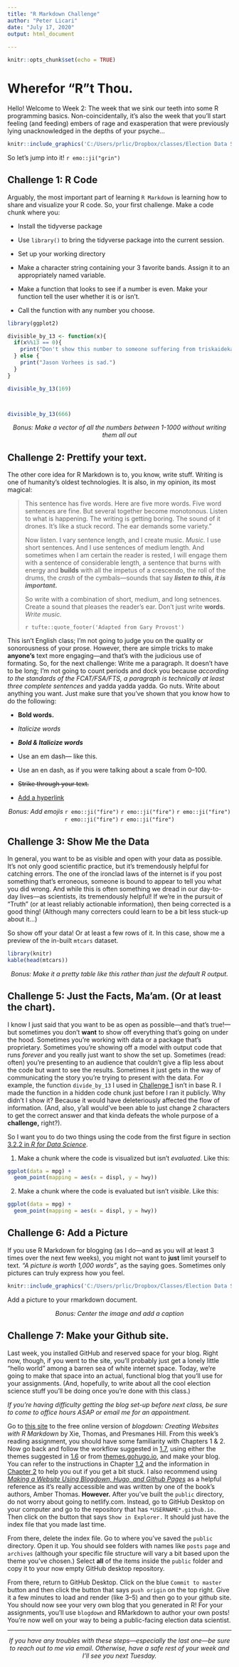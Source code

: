```yaml
---
title: "R Markdown Challenge"
author: "Peter Licari"
date: "July 17, 2020"
output: html_document
 
---
```


```r
knitr::opts_chunk$set(echo = TRUE)
```

# Wherefor "R"t Thou. 
Hello! Welcome to Week 2: The week that we sink our teeth into some R programming basics. Non-coincidentally, it's also the week that you'll start feeling (and feeding) embers of rage and exasperation that were previously lying unacknowledged in the depths of your psyche...

```r
knitr::include_graphics('C:/Users/prlic/Dropbox/classes/Election Data Science/Labs/pics/wk2/lovethislanguage.png')

```

So let's jump into it! `r emo::ji("grin")`

## <a name ="anchor1"></a> Challenge 1: R Code
Arguably, the most important part of learning `R Markdown` is learning how to share and visualize your R code. So, your first challenge. Make a code chunk where you:

- Install the tidyverse package

- Use `library()` to bring the tidyverse package into the current session.

- Set up your working directory

- Make a character string containing your 3 favorite bands. Assign it to an appropriately named variable.

- Make a function that looks to see if a number is even. Make your function tell the user whether it is or isn't.

- Call the function with any number you choose.



```r
library(ggplot2)

divisible_by_13 <- function(x){
  if(x%%13 == 0){
    print("Don't show this number to someone suffering from triskaidekaphobia")
  } else {
    print("Jason Vorhees is sad.")
  }
}

```


```r
divisible_by_13(169)



divisible_by_13(666)

```

<center>
*Bonus: Make a vector of all the numbers between 1-1000 _without_ writing them all out* 
</center>

## Challenge 2: Prettify your text. 

The other core idea for R Markdown is to, you know, write stuff. Writing is one of humanity's oldest technologies. It is also, in my opinion, its most magical:



>This sentence has five words. Here are five more words. Five word sentences are fine. But several together become monotonous. Listen to what is happening. The writing is getting boring. The sound of it drones. It's like a stuck record. The ear demands some variety."
>
>Now listen. I vary sentence length, and I create music. *Music.* I use short sentences. And I use sentences of medium length. And sometimes when I am certain the reader is rested, I will engage them with a sentence of considerable length, a sentence that burns with energy and **builds** with all the impetus of a crescendo, the roll of the drums, the *crash* of the cymbals---sounds that say **_listen to this, it is important._**
>
>So write with a combination of short, medium, and long setnences. Create a sound that pleases the reader's ear. Don't just write **words**. *Write music.*
>
>`r tufte::quote_footer('Adapted from Gary Provost')`

This isn't English class; I'm not going to judge you on the quality or sonorousness of your prose. However, there are simple tricks to make **anyone's** text more engaging---and that's with the judicious use of formating. So, for the next challenge: Write me a paragraph. It doesn't have to be long; I'm not going to count periods and dock you because *according to the standards of the FCAT/FSA/FTS, a paragraph is technically at least three complete sentences* and yadda yadda yadda. Go nuts. Write about anything you want. Just make sure that you've shown that you know how to do the following: 

- **Bold words.**

- *Italicize words*

- **_Bold & Italicize words_**

- Use an em dash--- like this. 

- Use an en dash, as if you were talking about a scale from 0--100.

- ~~Strike through your text.~~

- [Add a hyperlink](https://www.youtube.com/watch?v=dQw4w9WgXcQ)

<center>
*Bonus: Add emojis* `r emo::ji("fire")` `r emo::ji("fire")` `r emo::ji("fire")` `r emo::ji("fire")` `r emo::ji("fire")` </center>

## Challenge 3: Show Me the Data

In general, you want to be as visible and open with your data as possible. It's not only good scientific practice, but it's tremendously helpful for catching errors. The one of the ironclad laws of the internet is if you post something that's erroneous, someone is bound to appear to tell you what you did wrong. And while this is often something we dread in our day-to-day lives---as scientists, its tremendously helpful! If we're in the pursuit of "Truth" (or at least reliably actionable information), then being corrected is a good thing! (Although many correcters could learn to be a bit less stuck-up about it...)

So show off your data! Or at least a few rows of it. In this case, show me a preview of the in-built `mtcars` dataset. 
```r
library(knitr)
kable(head(mtcars))

```
<center>
*Bonus: Make it a pretty table like this rather than just the default R output.*
</center>

## Challenge 5: Just the Facts, Ma'am. (Or at least the chart).

I know I just said that you want to be as open as possible---and that's true!---but sometimes you don't **want** to show off everything that's going on under the hood. Sometimes you're working with data or a package that's proprietary. Sometimes you're showing off a model with output code that runs *forever* and you really just want to show the set up. Sometimes (read: often) you're presenting to an audience that couldn't give a flip less about the code but want to see the results. Sometimes it just gets in the way of communicating the story you're trying to present with the data. For example, the function `divide_by_13` I used in [Challenge 1](#anchor1) isn't in base R. I made the function in a hidden code chunk just before I ran it publicly. Why didn't I show it? Because it would have deleteriously affected the flow of information. (And, also, y'all would've been able to just change 2 characters to get the correct answer and that kinda defeats the whole purpose of a **challenge,** right?).

So I want you to do two things using the code from the first figure in section [3.2.2 in *R for Data Science*](https://r4ds.had.co.nz/data-visualisation.html).

1. Make a chunk where the code is visualized but isn't *evaluated*. Like this:

```r


ggplot(data = mpg) + 
  geom_point(mapping = aes(x = displ, y = hwy))

```

2. Make a chunk where the code is evaluated but isn't *visible*. Like this:

```r
ggplot(data = mpg) + 
  geom_point(mapping = aes(x = displ, y = hwy))
```


## Challenge 6: Add a Picture

If you use R Markdown for blogging (as I do---and as you will at least 3 times over the next few weeks), you might not want to **just** limit yourself to text. *"A picture is worth 1,000 words"*, as the saying goes. Sometimes only pictures can truly express how you feel.

```r
knitr::include_graphics('C:/Users/prlic/Dropbox/Classes/Election Data Science/labs/pics/pikameme.png')
```

Add a picture to your rmarkdown document. 

<center>
*Bonus: Center the image and add a caption*
</center>

## Challenge 7: Make your Github site. 

Last week, you installed GitHub and reserved space for your blog. Right now, though, if you went to the site, you'll probably just get a lonely little "hello world" among a barren sea of white internet space. Today, we're going to make that space into an actual, functional blog that you'll use for your assignments. (And, hopefully, to write about all the cool election science stuff you'll be doing once you're done with this class.) 

*If you're having difficulty getting the blog set-up before next class, be sure to come to office hours ASAP or email me for an appointment.*

Go to [this site](https://bookdown.org/yihui/blogdown/) to the free online version of *blogdown: Creating Websites with R Markdown* by Xie, Thomas, and Presmanes Hill. From this week's reading assignment, you should have some familiarity with Chapters 1 & 2. Now go back and follow the workflow suggested in [1.7](https://bookdown.org/yihui/blogdown/workflow.html), using either the themes suggested in [1.6](https://bookdown.org/yihui/blogdown/other-themes.html) or from [themes.gohugo.io](https://themes.gohugo.io/), and make your blog. You can refer to the instructions in Chapter [1.2](https://bookdown.org/yihui/blogdown/a-quick-example.html) and the information in [Chapter 2](https://bookdown.org/yihui/blogdown/hugo.html) to help you out if you get a bit stuck. I also recommend using [*Making a Website Using Blogdown, Hugo, and Github Pages*](https://amber.rbind.io/2016/12/19/website/) as a helpful reference as it's really accessible and was written by one of the book's authors, Amber Thomas. **However.** After you've built the `public` directory, do not worry about going to netlify.com. Instead, go to GitHub Desktop on your computer and go to the repository that has `*USERNAME*.github.io.` Then click on the button that says `Show in Explorer.` It should just have the index file that you made last time. 

From there, delete the index file. Go to where you've saved the `public` directory. Open it up. You should see folders with names like `posts` `page` and `archives` (although your specific file structure will vary a bit based upon the theme you've chosen.) Select **all** of the items inside the `public` folder and copy it to your now empty GitHub desktop repository. 

From there, return to GitHub Desktop. Click on the blue `Commit to master` button and then click the button that says `push origin` on the top right. Give it a few minutes to load and render (like 3--5) and then go to your github site. You should now see your very own blog that you generated in R! For your assignments, you'll use `blogdown` and RMarkdown to author your own posts! You're now well on your way to being a public-facing election data scientist.

***
<center>
*If you have any troubles with these steps---especially the last one---be sure to reach out to me via email. Otherwise, have a safe rest of your week and I'll see you next Tuesday.*
</center>
$~$

